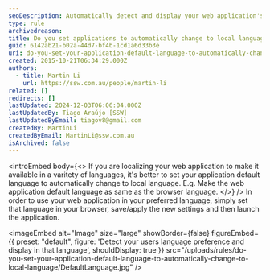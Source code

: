 ```yaml
---
seoDescription: Automatically detect and display your web application's language preference to cater to users' diverse linguistic needs.
type: rule
archivedreason:
title: Do you set applications to automatically change to local language?
guid: 6142ab21-b02a-44d7-bf4b-1cd1a6d33b3e
uri: do-you-set-your-application-default-language-to-automatically-change-to-local-language
created: 2015-10-21T06:34:29.000Z
authors:
  - title: Martin Li
    url: https://ssw.com.au/people/martin-li
related: []
redirects: []
lastUpdated: 2024-12-03T06:06:04.000Z
lastUpdatedBy: Tiago Araújo [SSW]
lastUpdatedByEmail: tiagov8@gmail.com
createdBy: MartinLi
createdByEmail: MartinLi@ssw.com.au
isArchived: false
---
```


<introEmbed
  body={<>
If you are localizing your web application to make it available in a varitety of languages, it's better to set your application default language to automatically change to local language. E.g. Make the web application default language as same as the browser language.
  </>}
/>
In order to use your web application in your preferred language, simply set that language in your browser, save/apply the new settings and then launch the application.


<imageEmbed
  alt="Image"
  size="large"
  showBorder={false}
  figureEmbed={{
    preset: "default",
    figure: 'Detect your users language preference and display in that language',
    shouldDisplay: true
  }}
  src="/uploads/rules/do-you-set-your-application-default-language-to-automatically-change-to-local-language/DefaultLanguage.jpg"
/>

